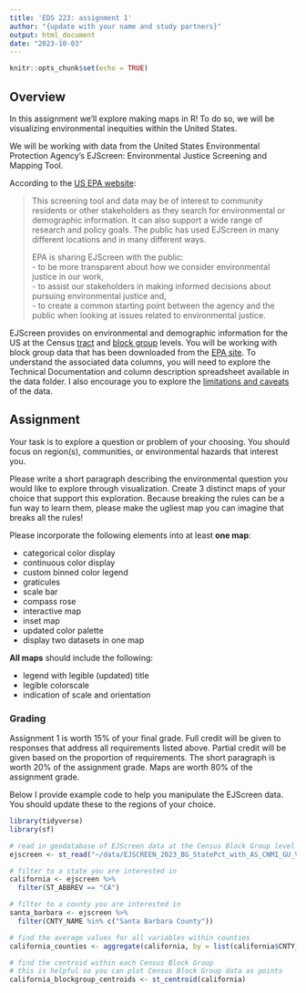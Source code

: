 ```yaml
---
title: 'EDS 223: assignment 1'
author: "{update with your name and study partners}"
output: html_document
date: "2023-10-03"
---
```


```r
knitr::opts_chunk$set(echo = TRUE)
```

## Overview
In this assignment we'll explore making maps in R! To do so, we will be visualizing environmental inequities within the United States.

We will be working with data from the United States Environmental Protection Agency's EJScreen: Environmental Justice Screening and Mapping Tool.

According to the [US EPA website](https://www.epa.gov/ejscreen/purposes-and-uses-ejscreen):

>This screening tool and data may be of interest to community residents or other stakeholders as they search for environmental or demographic information. It can also support a wide range of research and policy goals. The public has used EJScreen in many different locations and in many different ways.
>
>EPA is sharing EJScreen with the public:  
> - to be more transparent about how we consider environmental justice in our work,  
> - to assist our stakeholders in making informed decisions about pursuing environmental justice and,   
> - to create a common starting point between the agency and the public when looking at issues related to environmental justice. 

EJScreen provides on environmental and demographic information for the US at the Census [tract](https://en.wikipedia.org/wiki/Census_tract) and [block group](https://en.wikipedia.org/wiki/Census_block_group) levels. You will be working with block group data that has been downloaded from the [EPA site](https://www.epa.gov/ejscreen/download-ejscreen-data). To understand the associated data columns, you will need to explore the Technical Documentation and column description spreadsheet available in the data folder. I also encourage you to explore the [limitations and caveats](https://www.epa.gov/ejscreen/limitations-and-caveats-using-ejscreen) of the data.


## Assignment
Your task is to explore a question or problem of your choosing. You should focus on region(s), communities, or environmental hazards that interest you.  

Please write a short paragraph describing the environmental question you would like to explore through visualization. Create 3 distinct maps of your choice that support this exploration. Because breaking the rules can be a fun way to learn them, please make the ugliest map you can imagine that breaks all the rules!
  
Please incorporate the following elements into at least **one map**:

-   categorical color display
-   continuous color display
-   custom binned color legend
-   graticules
-   scale bar
-   compass rose
-   interactive map
-   inset map
-   updated color palette
-   display two datasets in one map

**All maps** should include the following:

-   legend with legible (updated) title
-   legible colorscale
-   indication of scale and orientation 
  
### Grading
Assignment 1 is worth 15% of your final grade. Full credit will be given to responses that address all requirements listed above. Partial credit will be given based on the proportion of requirements. The short paragraph is worth 20% of the assignment grade. Maps are worth 80% of the assignment grade.


Below I provide example code to help you manipulate the EJScreen data. You should update these to the regions of your choice.
```r
library(tidyverse)
library(sf)

# read in geodatabase of EJScreen data at the Census Block Group level
ejscreen <- st_read("~/data/EJSCREEN_2023_BG_StatePct_with_AS_CNMI_GU_VI.gdb/") 

# filter to a state you are interested in
california <- ejscreen %>%
  filter(ST_ABBREV == "CA") 

# filter to a county you are interested in
santa_barbara <- ejscreen %>%
  filter(CNTY_NAME %in% c("Santa Barbara County"))

# find the average values for all variables within counties
california_counties <- aggregate(california, by = list(california$CNTY_NAME), FUN = mean)

# find the centroid within each Census Block Group
# this is helpful so you can plot Census Block Group data as points
california_blockgroup_centroids <- st_centroid(california)

```
